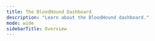 ---
title: The BloodHound Dashboard
description: "Learn about the BloodHound dashboard."
mode: wide
sidebarTitle: Overview
---

<CardGroup cols={2}>
<Card title="Posture Page" icon="shield-halved" href="/analyze-data/posture-page" horizontal iconType="solid"/>
<Card title="BloodHound Configuration" icon="shield" href="/analyze-data/configuration" horizontal iconType="solid"/>
<Card title="Accept Attack Path Findings" icon="shield-check" href="/analyze-data/accept-findings" horizontal iconType="solid"/>
<Card title="Searching with Cypher" icon="magnifying-glass" href="/analyze-data/cypher-search" horizontal iconType="solid"/>
<Card title="Explore -> Search for Objects" icon="compass" href="/analyze-data/explore-objects" horizontal iconType="solid"/>
</CardGroup>
